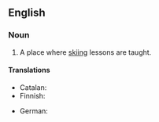 ==English==

===Noun===
{{en-noun}}

# A place where [[skiing]] lessons are taught.

====Translations====
{{trans-top|place where skiing lessons are taught}}
* Catalan: {{t|ca|escola d'esquí|f}}
* Finnish: {{t-|fi|hiihtokoulu}}
{{trans-mid}}
* German: {{t-|de|Skischule|f}}
{{trans-bottom}}